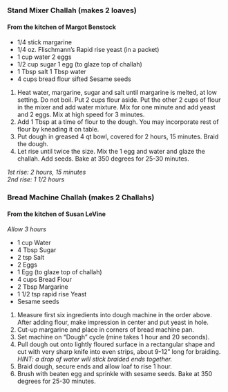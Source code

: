 ### Stand Mixer Challah (makes 2 loaves) 
#### From the kitchen of Margot Benstock
* 1/4 stick margarine 
* 1/4 oz. Flischmann’s Rapid rise yeast (in a packet)
* 1 cup water 2 eggs
* 1/2 cup sugar 1 egg (to glaze top of challah)
* 1 Tbsp salt 1 Tbsp water
* 4 cups bread flour sifted Sesame seeds    

1. Heat water, margarine, sugar and salt until margarine is melted, at low setting. Do not boil. Put 2 cups flour aside. Put the other 2 cups of flour in the mixer and add water mixture. Mix for one minute and add yeast and 2 eggs. Mix at high speed for 3 minutes.
2. Add 1 Tbsp at a time of flour to the dough. You may incorporate rest of flour by kneading it on table.
3. Put dough in greased 4 qt bowl, covered for 2 hours, 15 minutes. Braid the dough.
4. Let rise until twice the size. Mix the 1 egg and water and glaze the
challah. Add seeds. Bake at 350 degrees for 25-30 minutes.    

*1st rise: 2 hours, 15 minutes*  
*2nd rise: 1 1/2 hours*

### Bread Machine Challah (makes 2 Challahs) 
#### From the kitchen of Susan LeVine
*Allow 3 hours*    

* 1 cup Water
* 4 Tbsp Sugar
* 2 tsp Salt
* 2 Eggs
* 1 Egg (to glaze top of challah)
* 4 cups Bread Flour
* 2 Tbsp Margarine
* 1 1/2 tsp rapid rise Yeast
* Sesame seeds    

1. Measure first six ingredients into dough machine in the order above. After adding flour, make impression in center and put yeast in hole. 
2. Cut-up margarine and place in corners of bread machine pan. 
3. Set machine on “Dough” cycle (mine takes 1 hour and 20 seconds). 
4. Pull dough out onto lightly floured surface in a rectangular shape and cut with very sharp knife into even strips, about 9-12” long for braiding.  
*HINT: a drop of water will stick braided ends together.*  
5. Braid dough, secure ends and allow loaf to rise 1 hour.
6. Brush with beaten egg and sprinkle with sesame seeds. Bake at 350 degrees for 25-30 minutes.
